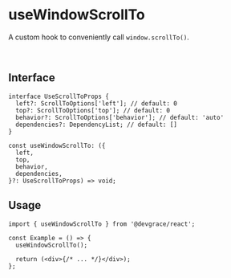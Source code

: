 # useWindowScrollTo

A custom hook to conveniently call `window.scrollTo()`.

<br />

## Interface
```tsx
interface UseScrollToProps {
  left?: ScrollToOptions['left']; // default: 0
  top?: ScrollToOptions['top']; // default: 0
  behavior?: ScrollToOptions['behavior']; // default: 'auto'
  dependencies?: DependencyList; // default: []
}

const useWindowScrollTo: ({
  left,
  top,
  behavior,
  dependencies,
}?: UseScrollToProps) => void;
```

## Usage
```tsx
import { useWindowScrollTo } from '@devgrace/react';

const Example = () => {
  useWindowScrollTo();

  return (<div>{/* ... */}</div>);
};
```
